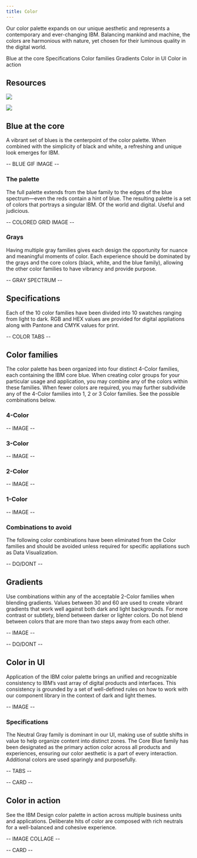 ```yaml
---
title: Color
---
```



<PageDescription>

  Our color palette expands on our unique aesthetic and represents a
  contemporary and ever-changing IBM. Balancing mankind and machine, the colors
  are harmonious with nature, yet chosen for their luminous quality in the
  digital world.
</PageDescription>

<AnchorLinks>
  <AnchorLink>Blue at the core</AnchorLink>
  <AnchorLink>Specifications</AnchorLink>
  <AnchorLink>Color families</AnchorLink>
  <AnchorLink>Gradients</AnchorLink>
  <AnchorLink>Color in UI</AnchorLink>
  <AnchorLink>Color in action</AnchorLink>
</AnchorLinks>

## Resources

<Row className="resource-card-group">
<Column colMd={4} colLg={4} noGutterSm>
    <ResourceCard
      subTitle="Setup the IBM Design kit"
      aspectRatio="2:1"
      href="https://ibm.com/standards/web/design-kitt"
      >

![](/images/SketchIcon.svg)

  </ResourceCard>
</Column>
<Column colMd={4} colLg={4} noGutterSm>
    <ResourceCard
      subTitle="Color Palettes for Adobe™(.ase)"
      aspectRatio="2:1"
      href="/files/IBM-color-palettes.zip"
      actionIcon="download"
      >

![](/images/ase.svg)

  </ResourceCard>
</Column>
</Row>

## Blue at the core

A vibrant set of blues is the centerpoint of the color palette. When combined with the simplicity of black and white, a refreshing and unique look emerges for IBM.

-- BLUE GIF IMAGE --

### The palette

The full palette extends from the blue family to the edges of the blue spectrum—even the reds contain a hint of blue. The resulting palette is a set of colors that portrays a singular IBM. Of the world and digital. Useful and judicious.

-- COLORED GRID IMAGE --

### Grays

Having multiple gray families gives each design the opportunity for nuance and meaningful moments of color. Each experience should be dominated by the grays and the core colors (black, white, and the blue family), allowing the other color families to have vibrancy and provide purpose.

-- GRAY SPECTRUM --

## Specifications

Each of the 10 color families have been divided into 10 swatches ranging from light to dark. RGB and HEX values are provided for digital appliations along with Pantone and CMYK values for print.

-- COLOR TABS --

## Color families

The color palette has been organized into four distinct 4-Color families, each containing the IBM core blue. When creating color groups for your particular usage and application, you may combine any of the colors within these families. When fewer colors are required, you may further subdivide any of the 4-Color families into 1, 2 or 3 Color families. See the possible combinations below.

### 4-Color

-- IMAGE --

### 3-Color

-- IMAGE --

### 2-Color

-- IMAGE --

### 1-Color

-- IMAGE --

### Combinations to avoid

The following color combinations have been eliminated from the Color families and should be avoided unless required for specific appliations such as Data Visualization.

-- DO/DONT --

## Gradients

Use combinations within any of the acceptable 2-Color families when blending gradients. Values between 30 and 60 are used to create vibrant gradients that work well against both dark and light backgrounds. For more contrast or subtlety, blend between darker or lighter colors. Do not blend between colors that are more than two steps away from each other.

-- IMAGE --

-- DO/DONT --

## Color in UI

Application of the IBM color palette brings an unified and recognizable consistency to IBM’s vast array of digital products and interfaces. This consistency is grounded by a set of well-defined rules on how to work with our component library in the context of dark and light themes.

-- IMAGE --

### Specifications

The Neutral Gray family is dominant in our UI, making use of subtle shifts in value to help organize content into distinct zones. The Core Blue family has been designated as the primary action color across all products and experiences, ensuring our color aesthetic is a part of every interaction. Additional colors are used sparingly and purposefully.

-- TABS --

-- CARD --

## Color in action

See the IBM Design color palette in action across multiple business units and applications. Deliberate hits of color are composed with rich neutrals for a well-balanced and cohesive experience.

-- IMAGE COLLAGE --

-- CARD --
